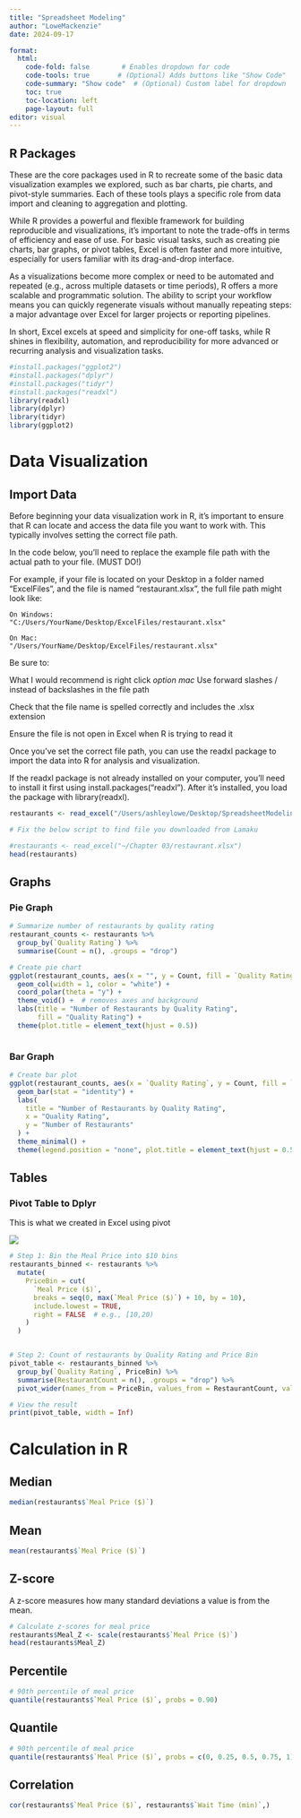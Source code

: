 ```yaml
---
title: "Spreadsheet Modeling"
author: "LoweMackenzie"
date: 2024-09-17

format:
  html:
    code-fold: false        # Enables dropdown for code
    code-tools: true       # (Optional) Adds buttons like "Show Code"
    code-summary: "Show code"  # (Optional) Custom label for dropdown
    toc: true
    toc-location: left
    page-layout: full
editor: visual
---
```


## R Packages

These are the core packages used in R to recreate some of the basic data visualization examples we explored, such as bar charts, pie charts, and pivot-style summaries. Each of these tools plays a specific role from data import and cleaning to aggregation and plotting.

While R provides a powerful and flexible framework for building reproducible and visualizations, it's important to note the trade-offs in terms of efficiency and ease of use. For basic visual tasks, such as creating pie charts, bar graphs, or pivot tables, Excel is often faster and more intuitive, especially for users familiar with its drag-and-drop interface.

As a visualizations become more complex or need to be automated and repeated (e.g., across multiple datasets or time periods), R offers a more scalable and programmatic solution. The ability to script your workflow means you can quickly regenerate visuals without manually repeating steps: a major advantage over Excel for larger projects or reporting pipelines.

In short, Excel excels at speed and simplicity for one-off tasks, while R shines in flexibility, automation, and reproducibility for more advanced or recurring analysis and visualization tasks.

```r
#install.packages("ggplot2")
#install.packages("dplyr")
#install.packages("tidyr")
#install.packages("readxl")
library(readxl)
library(dplyr)
library(tidyr)
library(ggplot2)


```

# Data Visualization

## Import Data

Before beginning your data visualization work in R, it's important to ensure that R can locate and access the data file you want to work with. This typically involves setting the correct file path.

In the code below, you'll need to replace the example file path with the actual path to your file. (MUST DO!)

For example, if your file is located on your Desktop in a folder named "ExcelFiles", and the file is named "restaurant.xlsx", the full file path might look like:

```         
On Windows:
"C:/Users/YourName/Desktop/ExcelFiles/restaurant.xlsx"
```

```         
On Mac:
"/Users/YourName/Desktop/ExcelFiles/restaurant.xlsx"
```

Be sure to:

What I would recommend is right click *option mac* Use forward slashes / instead of backslashes in the file path

Check that the file name is spelled correctly and includes the .xlsx extension

Ensure the file is not open in Excel when R is trying to read it

Once you've set the correct file path, you can use the readxl package to import the data into R for analysis and visualization.

If the readxl package is not already installed on your computer, you'll need to install it first using install.packages("readxl"). After it's installed, you load the package with library(readxl).

```r
restaurants <- read_excel("/Users/ashleylowe/Desktop/SpreadsheetModeling429/ExcelFiles_BusinessAnalytics/Chapter 03/restaurant.xlsx")

```

```r
# Fix the below script to find file you downloaded from Lamaku

#restaurants <- read_excel("~/Chapter 03/restaurant.xlsx")
head(restaurants)
```

## Graphs

### Pie Graph

```r

# Summarize number of restaurants by quality rating
restaurant_counts <- restaurants %>%
  group_by(`Quality Rating`) %>%
  summarise(Count = n(), .groups = "drop")

# Create pie chart
ggplot(restaurant_counts, aes(x = "", y = Count, fill = `Quality Rating`)) +
  geom_col(width = 1, color = "white") +
  coord_polar(theta = "y") +
  theme_void() +  # removes axes and background
  labs(title = "Number of Restaurants by Quality Rating",
       fill = "Quality Rating") +
  theme(plot.title = element_text(hjust = 0.5))



```

### Bar Graph

```r

# Create bar plot
ggplot(restaurant_counts, aes(x = `Quality Rating`, y = Count, fill = `Quality Rating`)) +
  geom_bar(stat = "identity") +
  labs(
    title = "Number of Restaurants by Quality Rating",
    x = "Quality Rating",
    y = "Number of Restaurants"
  ) +
  theme_minimal() +
  theme(legend.position = "none", plot.title = element_text(hjust = 0.5))

```

## Tables

### Pivot Table to Dplyr

This is what we created in Excel using pivot

![](images/Screenshot%202025-09-16%20at%203.12.22%20PM.png)

```r

# Step 1: Bin the Meal Price into $10 bins
restaurants_binned <- restaurants %>%
  mutate(
    PriceBin = cut(
      `Meal Price ($)`,
      breaks = seq(0, max(`Meal Price ($)`) + 10, by = 10),
      include.lowest = TRUE,
      right = FALSE  # e.g., [10,20)
    )
  )


# Step 2: Count of restaurants by Quality Rating and Price Bin
pivot_table <- restaurants_binned %>%
  group_by(`Quality Rating`, PriceBin) %>%
  summarise(RestaurantCount = n(), .groups = "drop") %>%
  pivot_wider(names_from = PriceBin, values_from = RestaurantCount, values_fill = 0)

# View the result
print(pivot_table, width = Inf)


```

# Calculation in R

## Median

```r
median(restaurants$`Meal Price ($)`)
```

## Mean

```r
mean(restaurants$`Meal Price ($)`)
```

## Z-score

A z-score measures how many standard deviations a value is from the mean.

```r
# Calculate z-scores for meal price
restaurants$Meal_Z <- scale(restaurants$`Meal Price ($)`)
head(restaurants$Meal_Z)

```

## Percentile

```r
# 90th percentile of meal price
quantile(restaurants$`Meal Price ($)`, probs = 0.90)

```

## Quantile

```r
# 90th percentile of meal price
quantile(restaurants$`Meal Price ($)`, probs = c(0, 0.25, 0.5, 0.75, 1))

```

## Correlation

```r


cor(restaurants$`Meal Price ($)`, restaurants$`Wait Time (min)`,)

```
